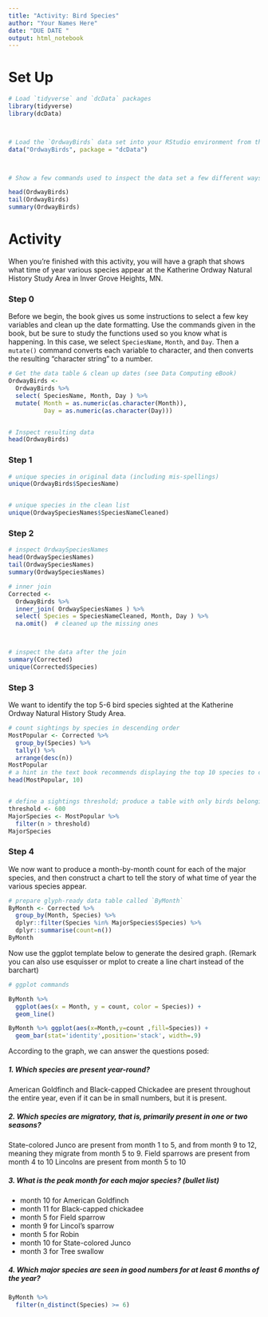 ```yaml
---
title: "Activity: Bird Species"
author: "Your Names Here"
date: "DUE DATE "
output: html_notebook
---
```



# Set Up

```r
# Load `tidyverse` and `dcData` packages
library(tidyverse)
library(dcData)



# Load the `OrdwayBirds` data set into your RStudio environment from the `dcData` package
data("OrdwayBirds", package = "dcData")



# Show a few commands used to inspect the data set a few different ways

head(OrdwayBirds)
tail(OrdwayBirds)
summary(OrdwayBirds)


```

# Activity

When you're finished with this activity, you will have a graph that shows what time of year various species appear at the Katherine Ordway Natural History Study Area in Inver Grove Heights, MN.

### Step 0

Before we begin, the book gives us some instructions to select a few key variables and clean up the date formatting.  Use the commands given in the book, but be sure to study the functions used so you know what is happening.  In this case, we select `SpeciesName`, `Month`, and `Day`. Then a `mutate()` command converts each variable to character, and then converts the resulting "character string" to a number.

```r
# Get the data table & clean up dates (see Data Computing eBook)
OrdwayBirds <-
  OrdwayBirds %>%
  select( SpeciesName, Month, Day ) %>%
  mutate( Month = as.numeric(as.character(Month)), 
          Day = as.numeric(as.character(Day)))


# Inspect resulting data
head(OrdwayBirds)

```



### Step 1




```r
# unique species in original data (including mis-spellings)
unique(OrdwayBirds$SpeciesName)


# unique species in the clean list
unique(OrdwaySpeciesNames$SpeciesNameCleaned)


```


### Step 2
  



```r
# inspect OrdwaySpeciesNames
head(OrdwaySpeciesNames)
tail(OrdwaySpeciesNames)
summary(OrdwaySpeciesNames)

# inner join
Corrected <-
  OrdwayBirds %>%
  inner_join( OrdwaySpeciesNames ) %>% 
  select( Species = SpeciesNameCleaned, Month, Day ) %>%
  na.omit()  # cleaned up the missing ones



# inspect the data after the join
summary(Corrected)
unique(Corrected$Species)

```


### Step 3

We want to identify the top 5-6 bird species sighted at the Katherine Ordway Natural History Study Area.

```r
# count sightings by species in descending order
MostPopular <- Corrected %>%
  group_by(Species) %>%
  tally() %>%
  arrange(desc(n))
MostPopular
# a hint in the text book recommends displaying the top 10 species to choose our threshold
head(MostPopular, 10)


# define a sightings threshold; produce a table with only birds belonging to major species
threshold <- 600
MajorSpecies <- MostPopular %>%
  filter(n > threshold)
MajorSpecies


```


### Step 4

We now want to produce a month-by-month count for each of the major species, and then construct a chart to tell the story of what time of year the various species appear.

```r
# prepare glyph-ready data table called `ByMonth`
ByMonth <- Corrected %>%
  group_by(Month, Species) %>%
  dplyr::filter(Species %in% MajorSpecies$Species) %>%
  dplyr::summarise(count=n())
ByMonth


```

Now use the ggplot template below to generate the desired graph. (Remark you can also use esquisser or mplot to create a line chart instead of the barchart)



```r
# ggplot commands

ByMonth %>% 
  ggplot(aes(x = Month, y = count, color = Species)) + 
  geom_line()

ByMonth %>% ggplot(aes(x=Month,y=count ,fill=Species)) +
  geom_bar(stat='identity',position='stack', width=.9) 

```

According to the graph, we can answer the questions posed:

##### 1. Which species are present year-round?  

American Goldfinch and Black-capped Chickadee are present throughout the entire year, even if it can be in small numbers, but it is present.


##### 2. Which species are migratory, that is, primarily present in one or two seasons?

State-colored Junco are present from month 1 to 5, and from month 9 to 12, meaning they migrate from month 5 to 9.
Field sparrows are present from month 4 to 10
Lincolns are present from month 5 to 10 


##### 3. What is the peak month for each major species? (bullet list)

* month 10 for American Goldfinch
* month 11 for Black-capped chickadee
* month 5 for Field sparrow
* month 9 for Lincol's sparrow
* month 5 for Robin
* month 10 for State-colored Junco
* month 3 for Tree swallow

##### 4. Which major species are seen in good numbers for at least 6 months of the year?


```r
ByMonth %>%
  filter(n_distinct(Species) >= 6)
  
```

